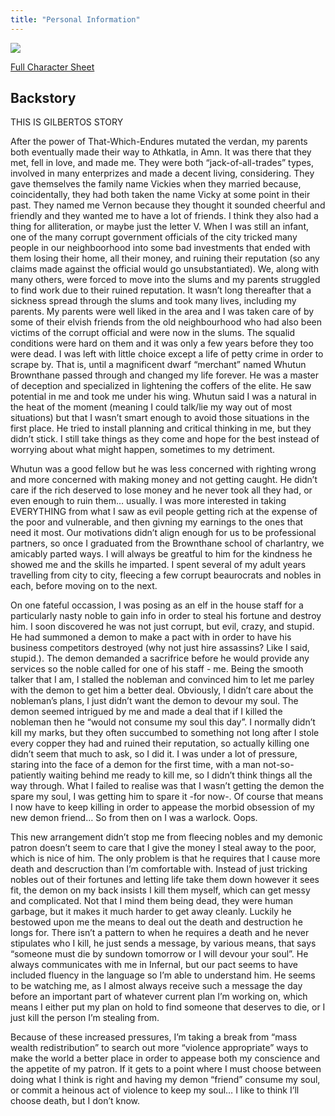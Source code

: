 ```yaml
---
title: "Personal Information"
---
```



<a href=vernon3.png target="_blank"> <img src = vernon3_thumb.png> </a>


<a href = /media/character_sheet_vernon_vickies.pdf target="_blank">Full Character Sheet</a>

## Backstory

THIS IS GILBERTOS STORY

After the power of That-Which-Endures mutated the verdan, my parents both eventually made their way to Athkatla, in Amn. It was there that they met, fell in love, and made me. They were both "jack-of-all-trades" types, involved in many enterprizes and made a decent living, considering. They gave themselves the family name Vickies when they married because, coincidentally, they had both taken the name Vicky at some point in their past. They named me Vernon because they thought it sounded cheerful and friendly and they wanted me to have a lot of friends. I think they also had a thing for alliteration, or maybe just the letter V. When I was still an infant, one of the many corrupt government officials of the city tricked many people in our neighboorhood into some bad investments that ended with them losing their home, all their money, and ruining their reputation (so any claims made against the official would go unsubstantiated). We, along with many others, were forced to move into the slums and my parents struggled to find work due to their ruined reputation. It wasn't long thereafter that a sickness spread through the slums and took many lives, including my parents. My parents were well liked in the area and I was taken care of by some of their elvish friends from the old neighbourhood who had also been victims of the corrupt official and were now in the slums. The squalid conditions were hard on them and it was only a few years before they too were dead. I was left with little choice except a life of petty crime in order to scrape by. That is, until a magnificent dwarf "merchant" named Whutun Brownthane passed through and changed my life forever. He was a master of deception and specialized in lightening the coffers of the elite. He saw potential in me and took me under his wing. Whutun said I was a natural in the heat of the moment (meaning I could talk/lie my way out of most situations) but that I wasn't smart enough to avoid those situations in the first place. He tried to install planning and critical thinking in me, but they didn't stick. I still take things as they come and hope for the best instead of worrying about what might happen, sometimes to my detriment.

Whutun was a good fellow but he was less concerned with righting wrong and more concerned with making money and not getting caught. He didn't care if the rich deserved to lose money and he never took all they had, or even enough to ruin them... usually. I was more interested in taking EVERYTHING from what I saw as evil people getting rich at the expense of the poor and vulnerable, and then givning my earnings to the ones that need it most. Our motivations didn't align enough for us to be professional partners, so once I graduated from the Brownthane school of charlantry, we amicably parted ways. I will always be greatful to him for the kindness he showed me and the skills he imparted. I spent several of my adult years travelling from city to city, fleecing a few corrupt beaurocrats and nobles in each, before moving on to the next. 

On one fateful occassion, I was posing as an elf in the house staff for a particularly nasty noble to gain info in order to steal his fortune and destroy him. I soon discovered he was not just corrupt, but evil, crazy, and stupid. He had summoned a demon to make a pact with in order to have his business competitors destroyed (why not just hire assassins? Like I said, stupid.). The demon demanded a sacrifrice before he would provide any services so the noble called for one of his staff - me. Being the smooth talker that I am, I stalled the nobleman and convinced him to let me parley with the demon to get him a better deal. Obviously, I  didn't care about the nobleman's plans, I just didn't want the demon to devour my soul. The demon seemed intrigued by me and made a deal that if I killed the nobleman then he "would not consume my soul this day". I normally didn't kill my marks, but they often succumbed to something not long after I stole every copper they had and ruined their reputation, so actually killing one didn't seem that much to ask, so I did it. I was under a lot of pressure, staring into the face of a demon for the first time, with a man not-so-patiently waiting behind me ready to kill me, so I didn't think things all the way through. What I failed to realise was that I wasn't getting the demon the spare my soul, I was getting him to spare it -for now-. Of course that means I now have to keep killing in order to appease the morbid obsession of my new demon friend... So from then on I was a warlock. Oops.

This new arrangement didn't stop me from fleecing nobles and my demonic patron doesn't seem to care that I give the money I steal away to the poor, which is nice of him. The only problem is that he requires that I cause more death and descruction than I'm comfortable with. Instead of just tricking nobles out of their fortunes and letting life take them down however it sees fit, the demon on my back insists I kill them myself, which can get messy and complicated. Not that I mind them being dead, they were human garbage, but it makes it much harder to get away cleanly. Luckily he bestowed upon me the means to deal out the death and destruction he longs for. There isn't a pattern to when he requires a death and he never stipulates who I kill, he just sends a message, by various means, that says "someone must die by sundown tomorrow or I will devour your soul". He always communicates with me in Infernal, but our pact seems to have included fluency in the language so I'm able to understand him. He seems to be watching me, as I almost always receive such a message the day before an important part of whatever current plan I'm working on, which means I either put my plan on hold to find someone that deserves to die, or I just kill the person I'm stealing from.

Because of these increased pressures, I'm taking a break from "mass wealth redistribution" to search out more "violence appropriate" ways to make the world a better place in order to appease both my conscience and the appetite of my patron. If it gets to a point where I must choose between doing what I think is right and having my demon "friend" consume my soul, or commit a heinous act of violence to keep my soul... I like to think I'll choose death,  but I don't know.
